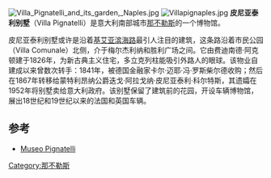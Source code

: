 [[File:Villa_Pignatelli_and_its_garden,_Naples.jpg|thumb]]
[[Image:Villapignaples.jpg|thumb]]
'''皮尼亚泰利别墅'''（Villa Pignatelli）是意大利南部城市[[那不勒斯|那不勒斯]]的一个博物馆。

皮尼亚泰利别墅或许是沿着[[基艾亚滨海路|基艾亚滨海路]]最引人注目的建筑，这条路沿着市民公园（Villa Comunale）北侧，介于梅尔杰利纳和胜利广场之间。它由费迪南德·阿克顿建于1826年，为新古典主义住宅，多立克列柱能吸引{{convert|50|yd}}外路人的眼球。该物业自建成以来曾数次转手：1841年，被德国金融家卡尔·迈耶·冯·罗斯柴尔德收购；然后在1867年转移给蒙特利昂纳公爵迭戈·阿拉戈纳·皮尼亚泰利·科尔特斯，其遗孀在1952年将别墅卖给意大利政府。该别墅保留了建筑前的花园，开设车辆博物馆，展出18世纪和19世纪以来的法国和英国车辆。

==参考==
* [https://web.archive.org/web/20120421000928/http://museopignatelli.campaniabeniculturali.it/ Museo Pignatelli]
{{coord|40.8349|14.2335|source:ptwiki_region:IT_type:landmark|format=dms|display=title}}
{{那不勒斯地标}}
[[Category:那不勒斯|Category:那不勒斯]]